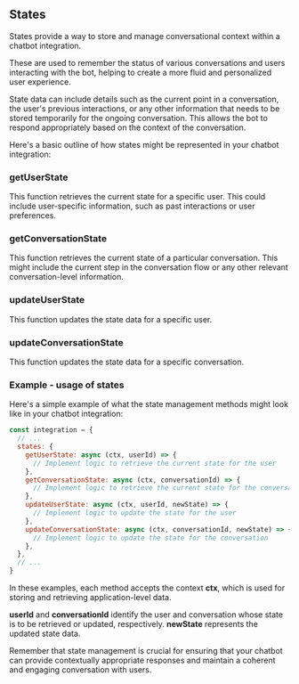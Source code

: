 
## States

States provide a way to store and manage conversational context within a chatbot integration.

These are used to remember the status of various conversations and users interacting with the bot, helping to create a more fluid and personalized user experience.

State data can include details such as the current point in a conversation, the user's previous interactions, or any other information that needs to be stored temporarily for the ongoing conversation. This allows the bot to respond appropriately based on the context of the conversation.

Here's a basic outline of how states might be represented in your chatbot integration:

### getUserState

This function retrieves the current state for a specific user. This could include user-specific information, such as past interactions or user preferences.

### getConversationState

This function retrieves the current state of a particular conversation. This might include the current step in the conversation flow or any other relevant conversation-level information.

### updateUserState

This function updates the state data for a specific user.

### updateConversationState

This function updates the state data for a specific conversation.

### Example - usage of states

Here's a simple example of what the state management methods might look like in your chatbot integration:

```javascript
const integration = {
  // ...
  states: {
    getUserState: async (ctx, userId) => {
      // Implement logic to retrieve the current state for the user
    },
    getConversationState: async (ctx, conversationId) => {
      // Implement logic to retrieve the current state for the conversation
    },
    updateUserState: async (ctx, userId, newState) => {
      // Implement logic to update the state for the user
    },
    updateConversationState: async (ctx, conversationId, newState) => {
      // Implement logic to update the state for the conversation
    },
  },
  // ...
}
```

In these examples, each method accepts the context **ctx**, which is used for storing and retrieving application-level data.

**userId** and **conversationId** identify the user and conversation whose state is to be retrieved or updated, respectively.
**newState** represents the updated state data.

Remember that state management is crucial for ensuring that your chatbot can provide contextually appropriate responses and maintain a coherent and engaging conversation with users.
